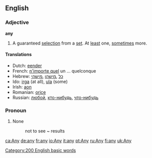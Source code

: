 ==English==

{{rank|into|up|your|58|any|what|do|has}}

===Adjective===
'''any'''

#A guaranteed [[selection]] from a [[set]].  At [[least]] one, [[sometimes]] more.

====Translations====
*Dutch: [[eender]]
*French: [[n'importe quel]] un ... quelconque
*Hebrew: [[כל]] ,[[מישהו]] ,[[מישהי]]
*Ido: [[irga]] (at all), [[ula]] (some)
*Irish: [[aon]]
*Romanian: [[orice]]
*Russian: [[любой]], [[кто-нибудь]], [[что-нибудь]]

===Pronoun===

# None
#:not to see ~ results

[[Category:200 English basic words]]
[[ca:Any]]
[[de:any]]
[[fr:any]]
[[io:Any]]
[[it:any]]
[[pt:Any]]
[[ru:Any]]
[[fi:any]]
[[uk:Any]]